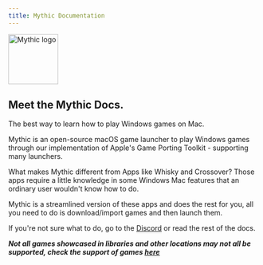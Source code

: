 ```yaml
---
title: Mythic Documentation
---
```



<Image src="/favicon.png" height="100" width="100" alt="Mythic logo" />

## Meet the Mythic Docs.

The best way to learn how to play Windows games on Mac.

Mythic is an open-source macOS game launcher to play Windows games through our implementation of Apple's Game Porting Toolkit - supporting many launchers.

What makes Mythic different from Apps like Whisky and Crossover? Those apps require a little knowledge in some Windows Mac features that an ordinary user wouldn't know how to do.

Mythic is a streamlined version of these apps and does the rest for you, all you need to do is download/import games and then launch them. 

If you're not sure what to do, go to the [Discord](https://discord.gg/GwHgX3QWK3) or read the rest of the docs.

***Not all games showcased in libraries and other locations may not all be supported, check the support of games [here](https://docs.getmythic.app/docs/gamesupport)***
